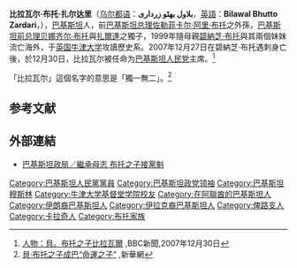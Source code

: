 {{Infobox Politician
| honorific-prefix    =
| name                =比拉瓦尔·布托·扎尔达里 <br /> بلاول بھٹو زرداری
| honorific-suffix    =
| image               = Bilawal Bhutto Zardari (May 2012) (cropped).JPG
| imagesize           =
| smallimage          =
| caption             =

| office              =[[巴基斯坦外交部|巴基斯坦外交部]]長
| term_start          =2022年4月27日 
| term_end            =
| deputy = [[希娜·拉巴尼·哈尔|希娜·拉巴尼·哈尔]]（國務部長）
| primeminister       =[[夏巴茲·謝里夫|夏巴茲·謝里夫]]
| predecessor   =[[沙阿·迈赫穆德·库雷希|沙阿·迈赫穆德·库雷希]]
| successor           =

| office1              =[[巴基斯坦人民党|巴基斯坦人民党]]主席
| term_start1          =2007年12月30日 
| term_end1            =
| alongside1          =Asif Ali Zardari
| predecessor1         =[[贝娜齐尔·布托|贝娜齐尔·布托]]
| successor1           =
| birth_date          ={{birth date and age|1988|09|21|df=y}}
| birth_place         =
| death_date          =
| death_place         =
| nationality         ={{PAK}}
| party               =[[巴基斯坦人民党|巴基斯坦人民党]]
| spouse              =
| parents = [[贝娜齐尔·布托|贝娜齐尔·布托]]<br />[[阿西夫·阿里·扎尔达里|阿西夫·阿里·扎尔达里]]
| relations           = [[佐勒菲卡尔·阿里·布托|佐勒菲卡尔·阿里·布托]] (外祖父)
| children            =
| residence           ={{UK}}[[牛津|牛津]]<br>{{UAE}}[[杜拜|杜拜]]<br>{{PAK}}[[伊斯兰堡|伊斯兰堡]]
| alma_mater          =[[Rashid_School_For_Boys|Rashid School For Boys]] <br /> [[牛津大學|牛津大學]]
| occupation          =
| profession          =
| religion            =[[伊斯蘭教|伊斯蘭教]]
| signature           =
| website             =[http://www.ppp.org.pk/ PPP website]
| footnotes           =
}}
'''比拉瓦尔·布托·扎尔达里'''（[[乌尔都语|乌尔都语]]：'''بلاول بھٹو زرداری'''，[[英語|英語]]：'''Bilawal Bhutto Zardari'''，{{bd|1988年|9月21日||catIdx=Zardari}}），[[巴基斯坦|巴基斯坦]]人，前[[巴基斯坦总理|巴基斯坦总理]][[佐勒菲卡尔·阿里·布托|佐勒菲卡尔·阿里·布托]]之外孫，[[巴基斯坦总理|巴基斯坦前总理]][[贝娜齐尔·布托|贝娜齐尔·布托]]與[[阿西夫·阿里·扎尔达里|扎爾達]]之獨子，1999年隨母親[[贝娜齐尔·布托|碧納芝·布托]]與其兩個妹妹流亡海外，于[[英国|英国]][[牛津大学|牛津大学]]攻讀歷史系。2007年12月27日在碧納芝·布托遇刺身亡後，於12月30日，比拉瓦尔被任命为[[巴基斯坦人民党|巴基斯坦人民党]]主席。<ref>[http://news.bbc.co.uk/chinese/trad/hi/newsid_7160000/newsid_7165200/7165204.stm 人物：貝。布托之子比拉瓦爾] {{Wayback|url=http://news.bbc.co.uk/chinese/trad/hi/newsid_7160000/newsid_7165200/7165204.stm |date=20160307103349 }},BBC新聞,2007年12月30日</ref>

「比拉瓦尔」這個名字的意思是「獨一無二」。<ref>[http://news.xinhuanet.com/newscenter/2008-01/01/content_7343136.htm 貝·布托之子成巴“命運之子”] {{Wayback|url=http://news.xinhuanet.com/newscenter/2008-01/01/content_7343136.htm |date=20080107163219 }},新華網</ref>

== 参考文献 ==
<div class="references-small">
<references />
</div>
== 外部連結 ==
* [http://www.libertytimes.com.tw/2007/new/dec/31/today-int3.htm 巴基斯坦政局／繼承母志 布托之子接黨魁] {{Wayback|url=http://www.libertytimes.com.tw/2007/new/dec/31/today-int3.htm |date=20080417214722 }}

{{start box}}
{{succession box|[[贝娜齐尔·布托|贝娜齐尔·布托]]|现任|[[巴基斯坦人民党|巴基斯坦人民党]]主席|2007年至今}}
{{end box}}

{{DEFAULTSORT:Zardari, Bilawal Bhutto}}
[[Category:巴基斯坦人民黨黨員|Category:巴基斯坦人民黨黨員]]
[[Category:巴基斯坦政党领袖|Category:巴基斯坦政党领袖]]
[[Category:巴基斯坦穆斯林|Category:巴基斯坦穆斯林]]
[[Category:牛津大学基督堂学院校友|Category:牛津大学基督堂学院校友]]
[[Category:在阿聯酋的巴基斯坦人|Category:在阿聯酋的巴基斯坦人]]
[[Category:伊朗裔巴基斯坦人|Category:伊朗裔巴基斯坦人]]
[[Category:伊拉克裔巴基斯坦人|Category:伊拉克裔巴基斯坦人]]
[[Category:俾路支人|Category:俾路支人]]
[[Category:卡拉奇人|Category:卡拉奇人]]
[[Category:布托家族|Category:布托家族]]